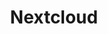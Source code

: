---
title: "Nextcloud"
description: "The open source collaboration platform"
pubDate: 2024-10-30
status: published
slug: 'nextcloud'
coverimage: "nextcloud-screenshot.png"
vendoricon: "nextcloud-icon-white.svg"
horizontal_logo: "nextcloud-logo-horizontal.png"
tags: ["file sharing", "collaboration", "open source"]
vendor_primary_color: "sky-700"
vendor_secondary_color: "white"
category: "business"
---